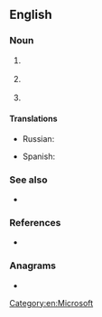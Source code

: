 {{also|STs|sts|sts.}}
==English==

===Noun===
{{en-abbr}}

# {{lb|en|computing}} {{initialism of|{{l|en|SharePoint}} {{l|en|team|Team}} {{l|en|service|Services}}|dot=|lang=en}} {{gloss|the first name given to {{w|Microsoft SharePoint Foundation}}.}}
# {{lb|en|computing}} {{initialism of|{{l|en|spring|Spring}} {{l|en|tool|Tool}} {{l|en|suite|Suite}}|dot=|lang=en}} {{gloss|the first name given to {{w|Microsoft SharePoint Foundation}}.}}
# {{lb|en|space}} {{initialism of|{{l|en|space|Space}} {{l|en|transportation|Transportation}} {{l|en|system|System}}|dot=|lang=en}} {{gloss|a [[space shuttle]] program run by [[NASA]].}}

====Translations====
{{trans-top|SharePoint Team Services}}
{{trans-mid}}
{{trans-bottom}}

{{trans-top|Space Transportation System}}
* Russian: {{t|ru|МТКК}}
{{trans-mid}}
* Spanish: {{t|es|transbordador espacial|m}}
{{trans-bottom}}

===See also===
* {{l|en|Space Shuttle}}

===References===
* {{pedia}}

===Anagrams===
* {{anagrams|en|a=sst|SST|TSS}}

[[Category:en:Microsoft]]